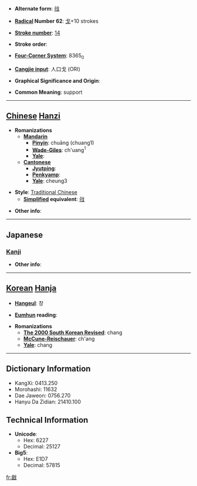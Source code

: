 * '''Alternate form''': [[戗]]

* '''[[Wiktionary:Chinese radical index| Radical]] Number 62''': [[Wiktionary:Chinese radical index 戈|戈]]+10 strokes

* '''[[Wiktionary:Chinese total strokes index|Stroke number]]''': [[Wiktionary:Chinese total strokes index 14|14]]

* '''Stroke order''': 

* '''[[Wiktionary:Chinese four corner index|Four-Corner System]]''': 8365<sub>0</sub>

* '''[[Wiktionary:Chinese Cangjie index|Cangjie input]]''': 人口戈 (ORI)

* '''Graphical Significance and Origin''': 

* '''Common Meaning''': support

----

== [[Chinese]] [[Hanzi]] ==

* '''Romanizations'''
** '''[[Mandarin]]'''
*** '''[[Pinyin]]''': chuāng (chuang1)
*** '''[[Wade-Giles]]''': ch'uang<sup>1</sup>
*** '''[[Yale]]''': 
** '''[[Cantonese]]'''
*** '''[[Jyutping]]''':
*** '''[[Penkyamp]]''': 
*** '''[[Yale]]''': cheung3

* '''Style''': [[Traditional Chinese]] 
** '''[[Simplified Chinese|Simplified]] equivalent''': [[戗]]

* '''Other info''': 

----

==Japanese==
===[[Kanji]]===
{{kanji|on readings=[[そう]] (sō)
|kun readings=[[はじめる]] (hajimeru), [[きず]] (kizu)
}}

* '''Other info''':  

----

== [[Korean]] [[Hanja]] ==

* '''[[Hangeul]]''': 창

* '''[[Eumhun]] reading''': 

* '''Romanizations'''
** '''[[The 2000 South Korean Revised Romanization|The 2000 South Korean Revised]]''': chang
** '''[[McCune-Reischauer]]''': ch'ang
** '''[[Yale]]''': chang

----

== Dictionary Information ==

* KangXi: 0413.250
* Morohashi: 11632
* Dae Jaweon: 0756.270
* Hanyu Da Zidian: 21410.100

== Technical Information ==

* '''Unicode''':
** Hex: 6227
** Decimal: 25127
* '''Big5''':
** Hex: E1D7
** Decimal: 57815

[[fr:戧]]